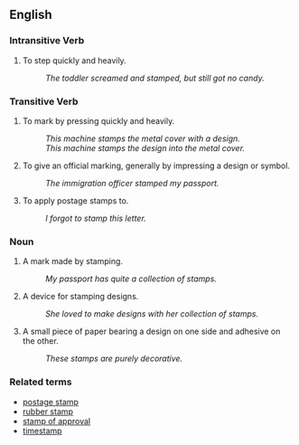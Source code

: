 ==English==

===Intransitive Verb===
# To step quickly and heavily.
#: ''The toddler screamed and stamped, but still got no candy.''

===Transitive Verb===
# To mark by pressing quickly and heavily.
#: ''This machine stamps the metal cover with a design.''
#: ''This machine stamps the design into the metal cover.''
# To give an official marking, generally by impressing a design or symbol.
#: ''The immigration officer stamped my passport.''
# To apply postage stamps to.
#: ''I forgot to stamp this letter.''

===Noun===
# A mark made by stamping.
#: ''My passport has quite a collection of stamps.''
# A device for stamping designs.
#: ''She loved to make designs with her collection of stamps.''
# A small piece of paper bearing a design on one side and adhesive on the other.
#: ''These stamps are purely decorative.''

===Related terms===
* [[postage stamp]]
* [[rubber stamp]]
* [[stamp of approval]]
* [[timestamp]]